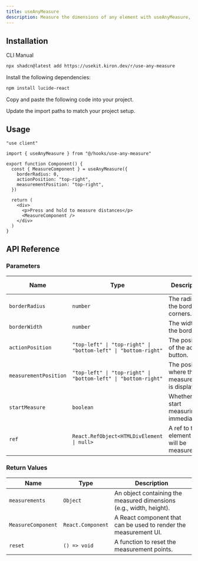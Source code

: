 ```yaml
---
title: useAnyMeasure
description: Measure the dimensions of any element with useAnyMeasure, providing options to track changes and observe the element.
---
```


<ComponentPreview name="use-any-measure-demo" />

## Installation

<Tabs defaultValue="cli">

<TabsList>
  <TabsTrigger value="cli">CLI</TabsTrigger>
  <TabsTrigger value="manual">Manual</TabsTrigger>
</TabsList>

<TabsContent value="cli">

```bash
npx shadcn@latest add https://usekit.kiron.dev/r/use-any-measure
```

</TabsContent>

<TabsContent value="manual">

<Steps>

<Step>Install the following dependencies:</Step>

```bash
npm install lucide-react
```

<Step>Copy and paste the following code into your project.</Step>

<ComponentSource name="use-any-measure" />

<Step>Update the import paths to match your project setup.</Step>

</Steps>

</TabsContent>

</Tabs>

## Usage

```tsx {3, 6-10}
"use client"

import { useAnyMeasure } from "@/hooks/use-any-measure"

export function Component() {
  const { MeasureComponent } = useAnyMeasure({
    borderRadius: 0,
    actionPosition: "top-right",
    measurementPosition: "top-right",
  })

  return (
    <div>
      <p>Press and hold to measure distances</p>
      <MeasureComponent />
    </div>
  )
}
```

## API Reference

### Parameters

| Name                  | Type                                                           | Description                                      | Default Value   | Optional |
| --------------------- | -------------------------------------------------------------- | ------------------------------------------------ | --------------- | -------- |
| `borderRadius`        | `number`                                                       | The radius of the border corners.                | `0.5`           | Yes      |
| `borderWidth`         | `number`                                                       | The width of the border.                         | `1`             | Yes      |
| `actionPosition`      | `"top-left" \| "top-right" \| "bottom-left" \| "bottom-right"` | The position of the action button.               | `"top-right"`   | Yes      |
| `measurementPosition` | `"top-left" \| "top-right" \| "bottom-left" \| "bottom-right"` | The position where the measurement is displayed. | `"bottom-left"` | Yes      |
| `startMeasure`        | `boolean`                                                      | Whether to start measuring immediately.          | `false`         | Yes      |
| `ref`                 | `React.RefObject<HTMLDivElement \| null>`                      | A ref to the element that will be measured.      | -               | Yes      |

### Return Values

| Name               | Type              | Description                                                         |
| ------------------ | ----------------- | ------------------------------------------------------------------- |
| `measurements`     | `Object`          | An object containing the measured dimensions (e.g., width, height). |
| `MeasureComponent` | `React.Component` | A React component that can be used to render the measurement UI.    |
| `reset`            | `() => void`      | A function to reset the measurement points.                         |
